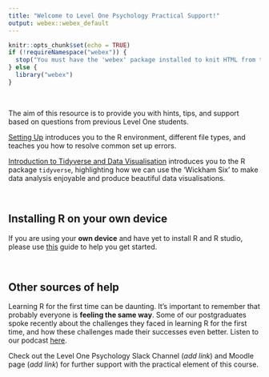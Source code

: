 ```yaml
---
title: "Welcome to Level One Psychology Practical Support!"
output: webex::webex_default
---
```


```r
knitr::opts_chunk$set(echo = TRUE)
if (!requireNamespace("webex")) {
  stop("You must have the 'webex' package installed to knit HTML from this template.\n   devtools::install_github(\"psyteachr/webex\")")
} else {
  library("webex")
}
```

<br>

The aim of this resource is to provide you with hints, tips, and support based on questions from previous Level One students.

[Setting Up](Setting_up.html) introduces you to the R environment, different file types, and teaches you how to resolve common set up errors.

[Introduction to Tidyverse and Data Visualisation](Intro_Tidyverse.html) introduces you to the R package `tidyverse`, highlighting how we can use the 'Wickham Six' to make data analysis enjoyable and produce beautiful data visualisations. 

<br>

## Installing R on your own device 

If you are using your **own device** and have yet to install R and R studio, please use [this](https://psyteachr.github.io/hack-your-data/r_instructions.html) guide to help you get started. 

<br>

## Other sources of help 

Learning R for the first time can be daunting. It's important to remember that probably everyone is **feeling the same way**. Some of our postgraduates spoke recently about the challenges they faced in learning R for the first time, and how these challenges made their successes even better. Listen to our podcast [here](https://psyteachr.github.io/hack-your-data/podcast.html). 

Check out the Level One Psychology Slack Channel (*add link*) and Moodle page (*add link*) for further support with the practical element of this course. 

